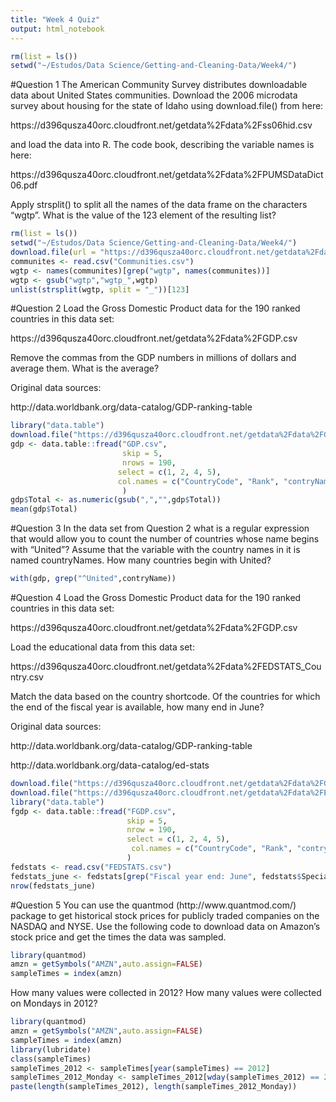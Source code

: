 ```yaml
---
title: "Week 4 Quiz"
output: html_notebook
---
```

```r
rm(list = ls())
setwd("~/Estudos/Data Science/Getting-and-Cleaning-Data/Week4/")
```
#Question 1
The American Community Survey distributes downloadable data about United States communities. Download the 2006 microdata survey about housing for the state of Idaho using download.file() from here:

https://d396qusza40orc.cloudfront.net/getdata%2Fdata%2Fss06hid.csv

and load the data into R. The code book, describing the variable names is here:

https://d396qusza40orc.cloudfront.net/getdata%2Fdata%2FPUMSDataDict06.pdf

Apply strsplit() to split all the names of the data frame on the characters "wgtp". What is the value of the 123 element of the resulting list?


```r
rm(list = ls())
setwd("~/Estudos/Data Science/Getting-and-Cleaning-Data/Week4/")
download.file(url = "https://d396qusza40orc.cloudfront.net/getdata%2Fdata%2Fss06hid.csv", destfile = "Communities.csv")
communites <- read.csv("Communities.csv")
wgtp <- names(communites)[grep("wgtp", names(communites))]  
wgtp <- gsub("wgtp","wgtp_",wgtp)
unlist(strsplit(wgtp, split = "_"))[123] 
```

#Question 2
Load the Gross Domestic Product data for the 190 ranked countries in this data set:

https://d396qusza40orc.cloudfront.net/getdata%2Fdata%2FGDP.csv

Remove the commas from the GDP numbers in millions of dollars and average them. What is the average?

Original data sources:

http://data.worldbank.org/data-catalog/GDP-ranking-table


```r

library("data.table")
download.file("https://d396qusza40orc.cloudfront.net/getdata%2Fdata%2FGDP.csv", "GDP.csv")
gdp <- data.table::fread("GDP.csv",
                         skip = 5,
                         nrows = 190,
                        select = c(1, 2, 4, 5),
                        col.names = c("CountryCode", "Rank", "contryName", "Total")
                         )
gdp$Total <- as.numeric(gsub(",","",gdp$Total)) 
mean(gdp$Total)
```
#Question 3
In the data set from Question 2 what is a regular expression that would allow you to count the number of countries whose name begins with "United"? Assume that the variable with the country names in it is named countryNames. How many countries begin with United?
```r
with(gdp, grep("^United",contryName))
```

#Question 4
Load the Gross Domestic Product data for the 190 ranked countries in this data set:

https://d396qusza40orc.cloudfront.net/getdata%2Fdata%2FGDP.csv

Load the educational data from this data set:

https://d396qusza40orc.cloudfront.net/getdata%2Fdata%2FEDSTATS_Country.csv

Match the data based on the country shortcode. Of the countries for which the end of the fiscal year is available, how many end in June?

Original data sources:

http://data.worldbank.org/data-catalog/GDP-ranking-table

http://data.worldbank.org/data-catalog/ed-stats
```r
download.file("https://d396qusza40orc.cloudfront.net/getdata%2Fdata%2FGDP.csv","FGDP.csv")
download.file("https://d396qusza40orc.cloudfront.net/getdata%2Fdata%2FEDSTATS_Country.csv", "FEDSTATS.csv")
library("data.table")
fgdp <- data.table::fread("FGDP.csv",
                          skip = 5,
                          nrow = 190,
                          select = c(1, 2, 4, 5),
                           col.names = c("CountryCode", "Rank", "contryName", "Total")
                          )
fedstats <- read.csv("FEDSTATS.csv")
fedstats_june <- fedstats[grep("Fiscal year end: June", fedstats$Special.Notes),]
nrow(fedstats_june)
```
#Question 5
You can use the quantmod (http://www.quantmod.com/) package to get historical stock prices for publicly traded companies on the NASDAQ and NYSE. Use the following code to download data on Amazon's stock price and get the times the data was sampled.
```r
library(quantmod)
amzn = getSymbols("AMZN",auto.assign=FALSE)
sampleTimes = index(amzn)
```
How many values were collected in 2012? How many values were collected on Mondays in 2012?
```r
library(quantmod)
amzn = getSymbols("AMZN",auto.assign=FALSE)
sampleTimes = index(amzn)
library(lubridate)
class(sampleTimes)
sampleTimes_2012 <- sampleTimes[year(sampleTimes) == 2012]
sampleTimes_2012_Monday <- sampleTimes_2012[wday(sampleTimes_2012) == 2]
paste(length(sampleTimes_2012), length(sampleTimes_2012_Monday))
```


